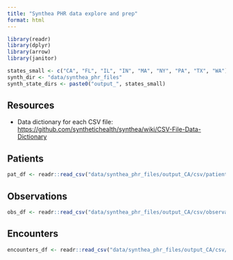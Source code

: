 ```yaml
---
title: "Synthea PHR data explore and prep"
format: html
---
```



```r
library(readr)
library(dplyr)
library(arrow)
library(janitor)

states_small <- c("CA", "FL", "IL", "IN", "MA", "NY", "PA", "TX", "WA")
synth_dir <- "data/synthea_phr_files"
synth_state_dirs <- paste0("output_", states_small)

```

## Resources

* Data dictionary for each CSV file: <https://github.com/synthetichealth/synthea/wiki/CSV-File-Data-Dictionary>

## Patients

```r
pat_df <- readr::read_csv("data/synthea_phr_files/output_CA/csv/patients.csv")
```

## Observations

```r
obs_df <- readr::read_csv("data/synthea_phr_files/output_CA/csv/observations.csv")
```

## Encounters

```r
encounters_df <- readr::read_csv("data/synthea_phr_files/output_CA/csv/encounters.csv")
```
